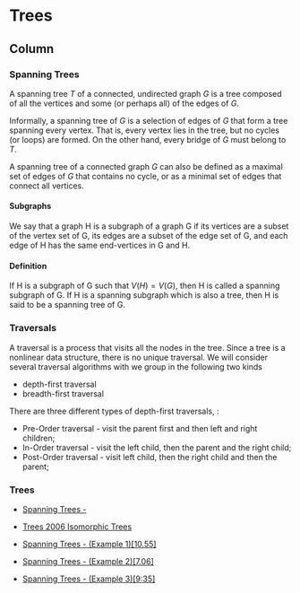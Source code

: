 
Trees {data-navmenu="Section 4"}
====================================

Column {.tabset}
----------------------------------------------





### Spanning Trees

A spanning tree $T$ of a connected, undirected graph $G$ is a tree composed of all the vertices and some (or perhaps all) of the edges of $G$. 

Informally, a spanning tree of $G$ is a selection of edges of $G$ that form a tree spanning every vertex. That is, every vertex lies in the tree, but no cycles (or loops) are formed. On the other hand, every bridge of $G$ must belong to $T$.

A spanning tree of a connected graph $G$ can also be defined as a maximal set of edges of $G$ that contains no cycle, or as a minimal set of edges that connect all vertices.

#### Subgraphs

We say that a graph H is a subgraph of a graph G if its vertices are a subset of the
vertex set of G, its edges are a subset of the edge set of G, and each edge of H has
the same end-vertices in G and H.

#### Definition 
If H is a subgraph of G such that $V(H) = V (G)$, then H is called a spanning subgraph of G. If H is a spanning subgraph which is also a tree, then H is said to be a spanning tree of G.

### Traversals

A traversal is a process that visits all the nodes in the tree. Since a tree is a nonlinear data structure, there is no unique traversal. We will consider several traversal algorithms with we group in the following two kinds

* depth-first traversal
* breadth-first traversal


There are three different types of depth-first traversals, :

* Pre-Order traversal - visit the parent first and then left and right children;
* In-Order traversal - visit the left child, then the parent and the right child;
* Post-Order traversal - visit left child, then the right child and then the parent;

### Trees
* <a href ="//www.youtube.com/watch?v=/TzLswrllE7E">    Spanning Trees - </a>
* <a href ="//www.youtube.com/watch?v=/ueEOrbbB6Uw">     Trees 2006 Isomorphic Trees</a>
* <a href ="//www.youtube.com/watch?v=/wVtE00YodYs">     Spanning Trees  - (Example 1)[10.55]</a>


* <a href ="//www.youtube.com/watch?v=/1Nb1I8nfyx4">    Spanning Trees  - (Example 2)[7.06]</a>

* <a href ="//www.youtube.com/watch?v=/tm8Ew3Vyj40">    Spanning Trees  - (Example 3)[9:35]</a>
